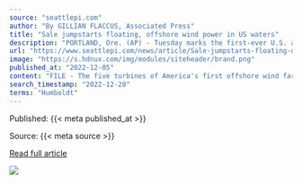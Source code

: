 ```yaml
---
source: "seattlepi.com"
author: "By GILLIAN FLACCUS, Associated Press"
title: "Sale jumpstarts floating, offshore wind power in US waters"
description: "PORTLAND, Ore. (AP) - Tuesday marks the first-ever U.S. auction of leases to develop commercial-scale floating wind farms, in the deep waters off the West Coast. The live, online auction for the five leases - three off California's central coast and two off i…"
url: "https://www.seattlepi.com/news/article/Sale-jumpstarts-floating-offshore-wind-power-in-17632255.php"
image: "https://s.hdnux.com/img/modules/siteheader/brand.png"
published_at: "2022-12-05"
content: "FILE - The five turbines of America's first offshore wind farm, owned by the Danish company, Orsted, stand off the coast of Block Island, R.I., in this, Oct. 17, 2022. The wind farm allowed residents… [+8093 chars]"
search_timestamp: "2022-12-28"
terms: "Humboldt"
---
```



Published: {{< meta published_at >}}


Source: {{< meta source >}}


[Read full article]({{< meta url >}})



![](`r rmarkdown::metadata$image[1]`)
